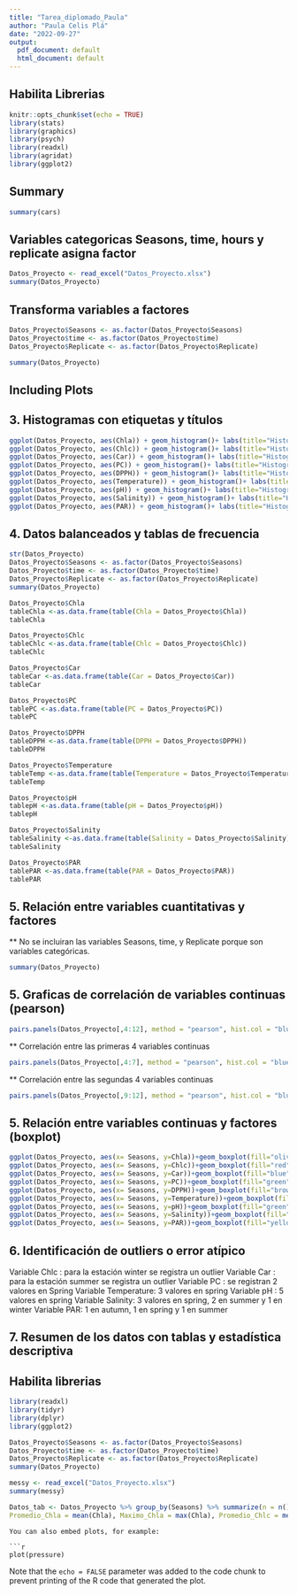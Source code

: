 ```yaml
---
title: "Tarea_diplomado_Paula"
author: "Paula Celis Plá"
date: "2022-09-27"
output:
  pdf_document: default
  html_document: default
---
```


## Habilita Librerias 

```r
knitr::opts_chunk$set(echo = TRUE)
library(stats)
library(graphics)
library(psych)
library(readxl)
library(agridat)
library(ggplot2)
```

## Summary

```r
summary(cars)
```

## Variables categoricas Seasons, time, hours  y replicate asigna factor  

```r
Datos_Proyecto <- read_excel("Datos_Proyecto.xlsx")
summary(Datos_Proyecto)
```

## Transforma variables a factores

```r
Datos_Proyecto$Seasons <- as.factor(Datos_Proyecto$Seasons)
Datos_Proyecto$time <- as.factor(Datos_Proyecto$time)
Datos_Proyecto$Replicate <- as.factor(Datos_Proyecto$Replicate)

summary(Datos_Proyecto)
```

## Including Plots

## 3. Histogramas con etiquetas y títulos

```r
ggplot(Datos_Proyecto, aes(Chla)) + geom_histogram()+ labs(title="Histograma Chla", x="Clorofila a", y="Frecuencia")
ggplot(Datos_Proyecto, aes(Chlc)) + geom_histogram()+ labs(title="Histograma Clorofila c", x="Chlc", y="Frecuencia")
ggplot(Datos_Proyecto, aes(Car)) + geom_histogram()+ labs(title="Histograma Carotenos", x="Car", y="Frecuencia")
ggplot(Datos_Proyecto, aes(PC)) + geom_histogram()+ labs(title="Histograma Compuestos fenólicos", x="PC", y="Frecuencia")
ggplot(Datos_Proyecto, aes(DPPH)) + geom_histogram()+ labs(title="Histograma DPPH", x="DPPH", y="Frecuencia")
ggplot(Datos_Proyecto, aes(Temperature)) + geom_histogram()+ labs(title="Histograma Tempertura", x="Temperature", y="Frecuencia")
ggplot(Datos_Proyecto, aes(pH)) + geom_histogram()+ labs(title="Histograma pH", x="pH", y="Frecuencia")
ggplot(Datos_Proyecto, aes(Salinity)) + geom_histogram()+ labs(title="Histograma Salinity", x="Salinity", y="Frecuencia")
ggplot(Datos_Proyecto, aes(PAR)) + geom_histogram()+ labs(title="Histograma Radiación fotosintéticamnete activa", x="PAR", y="Frecuencia")
```

## 4. Datos balanceados y tablas de frecuencia

```r
str(Datos_Proyecto)
Datos_Proyecto$Seasons <- as.factor(Datos_Proyecto$Seasons)
Datos_Proyecto$time <- as.factor(Datos_Proyecto$time)
Datos_Proyecto$Replicate <- as.factor(Datos_Proyecto$Replicate)
summary(Datos_Proyecto)

Datos_Proyecto$Chla
tableChla <-as.data.frame(table(Chla = Datos_Proyecto$Chla))
tableChla

Datos_Proyecto$Chlc
tableChlc <-as.data.frame(table(Chlc = Datos_Proyecto$Chlc))
tableChlc

Datos_Proyecto$Car
tableCar <-as.data.frame(table(Car = Datos_Proyecto$Car))
tableCar

Datos_Proyecto$PC
tablePC <-as.data.frame(table(PC = Datos_Proyecto$PC))
tablePC

Datos_Proyecto$DPPH
tableDPPH <-as.data.frame(table(DPPH = Datos_Proyecto$DPPH))
tableDPPH

Datos_Proyecto$Temperature
tableTemp <-as.data.frame(table(Temperature = Datos_Proyecto$Temperature))
tableTemp

Datos_Proyecto$pH
tablepH <-as.data.frame(table(pH = Datos_Proyecto$pH))
tablepH

Datos_Proyecto$Salinity
tableSalinity <-as.data.frame(table(Salinity = Datos_Proyecto$Salinity))
tableSalinity

Datos_Proyecto$PAR
tablePAR <-as.data.frame(table(PAR = Datos_Proyecto$PAR))
tablePAR

```


## 5. Relación entre variables cuantitativas y factores

** No se incluiran las variables Seasons, time, y Replicate porque son variables categóricas. 

```r
summary(Datos_Proyecto)
```

## 5. Graficas de correlación de variables continuas (pearson)

```r
pairs.panels(Datos_Proyecto[,4:12], method = "pearson", hist.col = "blue", density = TRUE, font=4)

```
** Correlación entre las primeras 4 variables continuas 

```r
pairs.panels(Datos_Proyecto[,4:7], method = "pearson", hist.col = "blue", density = TRUE, font=2)
```
** Correlación entre las segundas 4 variables continuas 

```r
pairs.panels(Datos_Proyecto[,9:12], method = "pearson", hist.col = "blue", density = TRUE, font=2)
```

## 5. Relación entre variables continuas y factores (boxplot)


```r
ggplot(Datos_Proyecto, aes(x= Seasons, y=Chla))+geom_boxplot(fill="olivedrab1")+labs(title = "BoxPlot", x= "Seasons", y= "Clorofila a")
ggplot(Datos_Proyecto, aes(x= Seasons, y=Chlc))+geom_boxplot(fill="red")+labs(title = "BoxPlot", x= "Seasons", y= "Clorofila c")
ggplot(Datos_Proyecto, aes(x= Seasons, y=Car))+geom_boxplot(fill="blue")+labs(title = "BoxPlot", x= "Seasons", y= "Carotenos")
ggplot(Datos_Proyecto, aes(x= Seasons, y=PC))+geom_boxplot(fill="green")+labs(title = "BoxPlot", x= "Seasons", y= "Compuestos fenólicos")
ggplot(Datos_Proyecto, aes(x= Seasons, y=DPPH))+geom_boxplot(fill="brown")+labs(title = "BoxPlot", x= "Seasons", y= "DPPH")
ggplot(Datos_Proyecto, aes(x= Seasons, y=Temperature))+geom_boxplot(fill="blue")+labs(title = "BoxPlot", x= "Seasons", y= "Temperatura")
ggplot(Datos_Proyecto, aes(x= Seasons, y=pH))+geom_boxplot(fill="green")+labs(title = "BoxPlot", x= "Seasons", y= "pH")
ggplot(Datos_Proyecto, aes(x= Seasons, y=Salinity))+geom_boxplot(fill="brown")+labs(title = "BoxPlot", x= "Seasons", y= "Salinity")
ggplot(Datos_Proyecto, aes(x= Seasons, y=PAR))+geom_boxplot(fill="yellow")+labs(title = "BoxPlot", x= "Seasons", y= "Radiación PAR")
```

## 6. Identificación de outliers o error atípico 

Variable Chlc : para la estación winter se registra un outlier
Variable Car : para la estación summer se registra un outlier
Variable PC : se registran 2 valores en Spring
Variable Temperature: 3 valores en spring 
Variable pH : 5 valores en spring 
Variable Salinity: 3 valores en spring, 2 en summer y 1 en winter
Variable PAR: 1 en autumn, 1 en spring y 1 en summer 

## 7. Resumen de los datos con tablas y estadística descriptiva 

## Habilita librerias 

```r
library(readxl)
library(tidyr)
library(dplyr)
library(ggplot2)
```


```r
Datos_Proyecto$Seasons <- as.factor(Datos_Proyecto$Seasons)
Datos_Proyecto$time <- as.factor(Datos_Proyecto$time)
Datos_Proyecto$Replicate <- as.factor(Datos_Proyecto$Replicate)
summary(Datos_Proyecto)

messy <- read_excel("Datos_Proyecto.xlsx")
summary(messy)
```

```r
Datos_tab <- Datos_Proyecto %>% group_by(Seasons) %>% summarize(n = n(), 
Promedio_Chla = mean(Chla), Maximo_Chla = max(Chla), Promedio_Chlc = mean(Chlc), Maximo_Chlc = max(Chlc), Promedio_Car = mean(Car), Maximo_Car = max(Car), Promedio_PC = mean(PC), Maximo_PC = max(PC), Promedio_DPPH = mean(DPPH), Maximo_DPPH = max(DPPH), Promedio_Temperature = mean(Temperature), Maximo_Temperature = max(Temperature),Promedio_pH = mean(pH), Maximo_pH = max(pH), Promedio_Salinity = mean(Salinity), Maximo_Salinity = max(Salinity), Promedio_PAR = mean(PAR), Maximo_PAR = max(PAR))
```










```
You can also embed plots, for example:

```r
plot(pressure)
```

Note that the `echo = FALSE` parameter was added to the code chunk to prevent printing of the R code that generated the plot.
